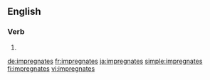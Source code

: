 ==English==

===Verb===
{{head|en|verb form}}

# {{en-third-person singular of|impregnate}}

[[de:impregnates]]
[[fr:impregnates]]
[[ja:impregnates]]
[[simple:impregnates]]
[[fi:impregnates]]
[[vi:impregnates]]